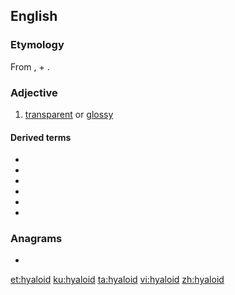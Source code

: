 ==English==

===Etymology===
From {{der|en|grc|tr=hualoeidēs}}, {{m|grc||tr=hualos||glass}} + {{m|grc|-οεῖδες||-oid}}.

===Adjective===
{{en-adj}}

# [[transparent]] or [[glossy]]

====Derived terms====
* {{l|en|hyaloid artery}}
* {{l|en|hyaloid fossa}}
* {{l|en|hyaloid membrane}}
* {{l|en|subhyaloid}}
* {{l|en|hyaloidotomy}}
* {{l|en|hyaluronic}}

===Anagrams===
* {{l|en|holiday}}

[[et:hyaloid]]
[[ku:hyaloid]]
[[ta:hyaloid]]
[[vi:hyaloid]]
[[zh:hyaloid]]
